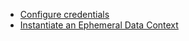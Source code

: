 <!--

---Import---
<DataContexts />

---Header---
## Data Contexts
-->

- [Configure credentials](../../../guides/setup/configuring_data_contexts/how_to_configure_credentials.md)
- [Instantiate an Ephemeral Data Context](/docs/guides/setup/configuring_data_contexts/instantiating_data_contexts/instantiate_data_context)
